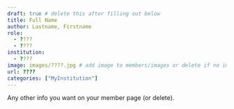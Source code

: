 ```yaml
---
draft: true # delete this after filling out below
title: Full Name
author: Lastname, Firstname
role: 
  - ????
  - ????
institution: 
  - ????
image: images/????.jpg # add image to members/images or delete if no image
url: ????
categories: ["MyInstitution"]
---
```


Any other info you want on your member page (or delete).